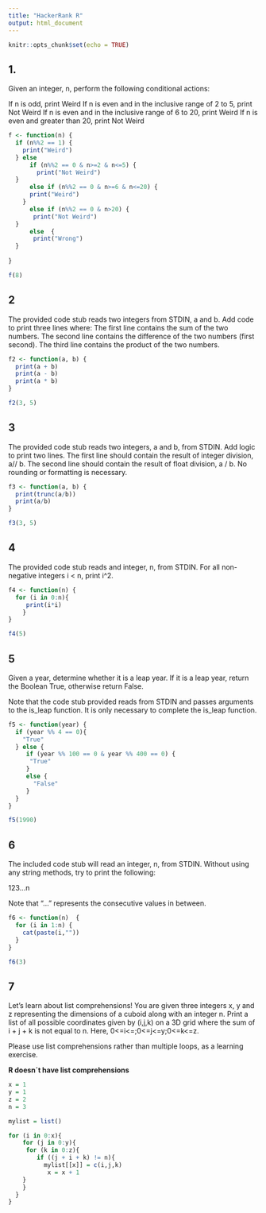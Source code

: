 ```yaml
---
title: "HackerRank R"
output: html_document
---
```


```r
knitr::opts_chunk$set(echo = TRUE)
```

## 1.
Given an integer, n, perform the following conditional actions:

If n is odd, print Weird
If n is even and in the inclusive range of 2 to 5, print Not Weird
If n is even and in the inclusive range of 6 to 20, print Weird
If n is even and greater than 20, print Not Weird


```r
f <- function(n) {
  if (n%%2 == 1) {
    print("Weird")
  } else 
      if (n%%2 == 0 & n>=2 & n<=5) {
        print("Not Weird")
  }
      else if (n%%2 == 0 & n>=6 & n<=20) {
      print("Weird")
    }
      else if (n%%2 == 0 & n>20) {
       print("Not Weird")
  }
      else  {
       print("Wrong")
  }
  
}

f(8)
```

## 2

The provided code stub reads two integers from STDIN, a and b. 
  Add code to print three lines where:
  The first line contains the sum of the two numbers.
  The second line contains the difference of the two numbers (first  second).
  The third line contains the product of the two numbers.

```r
f2 <- function(a, b) {
  print(a + b)
  print(a - b)
  print(a * b)
}

f2(3, 5)
```

## 3

The provided code stub reads two integers, a and b, from STDIN.
Add logic to print two lines. The first line should contain the result of integer division,  a// b. The second line should contain the result of float division, a / b.
No rounding or formatting is necessary.

```r
f3 <- function(a, b) {
  print(trunc(a/b))
  print(a/b)
}

f3(3, 5)
```

## 4

The provided code stub reads and integer, n, from STDIN. For all non-negative integers i < n, print i^2.

```r
f4 <- function(n) {
  for (i in 0:n){
     print(i*i)
    }
}

f4(5)
```

## 5

Given a year, determine whether it is a leap year. If it is a leap year, return the Boolean True, otherwise return False.

Note that the code stub provided reads from STDIN and passes arguments to the is_leap function. It is only necessary to complete the is_leap function.

```r
f5 <- function(year) {
  if (year %% 4 == 0){
    "True"
  } else {
     if (year %% 100 == 0 & year %% 400 == 0) {
      "True"
     }
     else {
       "False"
     }
  }
}

f5(1990)
```

## 6

The included code stub will read an integer, n, from STDIN. Without using any string methods, try to print the following:

123...n

Note that "..." represents the consecutive values in between.

```r
f6 <- function(n)  {
  for (i in 1:n) {
    cat(paste(i,""))
  }
}

f6(3)
```

## 7

Let's learn about list comprehensions! You are given three integers x, y and z representing the dimensions of a cuboid along with an integer n. Print a list of all possible coordinates given by (i,j,k) on a 3D grid where the sum of i + j + k is not equal to n. Here, 0<=i<=;0<=j<=y;0<=k<=z. 

Please use list comprehensions rather than multiple loops, as a learning exercise.

**R doesn´t have list comprehensions**

```r

x = 1
y = 1
z = 2
n = 3

mylist = list()

for (i in 0:x){
    for (j in 0:y){
     for (k in 0:z){
        if ((j + i + k) != n){
          mylist[[x]] = c(i,j,k)
           x = x + 1
    }
    }
  }
}
```




